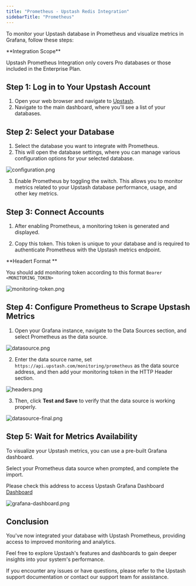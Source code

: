 ```yaml
---
title: "Prometheus - Upstash Redis Integration"
sidebarTitle: "Prometheus"
---
```


To monitor your Upstash database in Prometheus and visualize metrics in Grafana, follow these steps:

<Check >
**Integration Scope**

Upstash Prometheus Integration only covers Pro databases or those included in the Enterprise Plan.

</Check>

## **Step 1: Log in to Your Upstash Account**

1. Open your web browser and navigate to [Upstash](https://console.upstash.com/).
2. Navigate to the main dashboard, where you’ll see a list of your databases.

## **Step 2: Select your Database**

1. Select the database you want to integrate with Prometheus.
2. This will open the database settings, where you can manage various configuration options for your selected database.

![configuration.png](/img/prometheus/configuration.png)

3. Enable Prometheus by toggling the switch. This allows you to monitor metrics related to your Upstash database performance, usage, and other key metrics.

## **Step 3: Connect Accounts**

1. After enabling Prometheus, a monitoring token is generated and displayed.

2. Copy this token. This token is unique to your database and is required to authenticate Prometheus with the Upstash metrics endpoint.

<Check >
**Headert Format **

You should add monitoring token according to this format `Bearer <MONITORING_TOKEN>`

</Check>

![monitoring-token.png](/img/prometheus/monitoring-token.png)

## **Step 4: Configure Prometheus to Scrape Upstash Metrics**

1. Open your Grafana instance, navigate to the Data Sources section, and select Prometheus as the data source.

![datasource.png](/img/prometheus/datasource.png)

2. Enter the data source name, set `https://api.upstash.com/monitoring/prometheus` as the data source address, and then add your monitoring token in the HTTP Header section.

![headers.png](/img/prometheus/headers.png)

3. Then, click <b>Test and Save</b> to verify that the data source is working properly.

![datasource-final.png](/img/prometheus/datasource-final.png)

## **Step 5: Wait for Metrics Availability**

To visualize your Upstash metrics, you can use a pre-built Grafana dashboard.

Select your Prometheus data source when prompted, and complete the import.

Please check this address to access Upstash Grafana Dashboard <a href="https://grafana.com/grafana/dashboards/22257-upstash-redis-dashboard/"> Dashboard </a>

![grafana-dashboard.png](/img/prometheus/grafana-dashboard.png)

## **Conclusion**

You've now integrated your database with Upstash Prometheus, providing access to improved monitoring and analytics.

Feel free to explore Upstash's features and dashboards to gain deeper insights into your system's performance.

If you encounter any issues or have questions, please refer to the Upstash support documentation or contact our support team for assistance.
